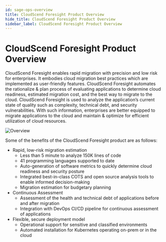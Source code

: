 ```yaml
---
id: sage-ops-overview
title: CloudScend Foresight Product Overview
hide_title: CloudScend Foresight Product Overview
sidebar_label: CloudScend Foresight Product Overview
---
```


# CloudScend Foresight Product Overview

CloudScend Foresight enables rapid migration with precision and low risk for enterprises. It embodies cloud migration best practices which are implemented as user-friendly features. CloudScend Foresight automates the rationalize & plan process of evaluating applications to determine cloud readiness, estimated migration cost, and the best way to migrate to the cloud. CloudScend Foresight is used to analyze the application’s current state of quality such as complexity, technical debt, and security vulnerabilities. With such information, enterprises are better equipped to migrate applications to the cloud and maintain & optimize for efficient utilization of cloud resources.

![Overview](/img/SageOverview.png)

Some of the benefits of the CloudScend Foresight product are as follows:

- Rapid, low-risk migration estimation
  - Less than 5 minute to analyze 150K lines of code
  - 41 programming languages supported to date
  - Auto-generation of software metrics to quickly determine cloud readiness and security posture
  - Integrated best-in-class COTS and open source analysis tools to enable informed decision-making
  - Migration estimation for budgetary planning
- Continuous Assessment
  - Assessment of the health and technical debt of applications before and after migration
  - Integration with DevOps CI/CD pipeline for continuous assessment of applications
- Flexible, secure deployment model
  - Operational support for sensitive and classified environments
  - Automated installation for Kubernetes operating on-prem or in the cloud
